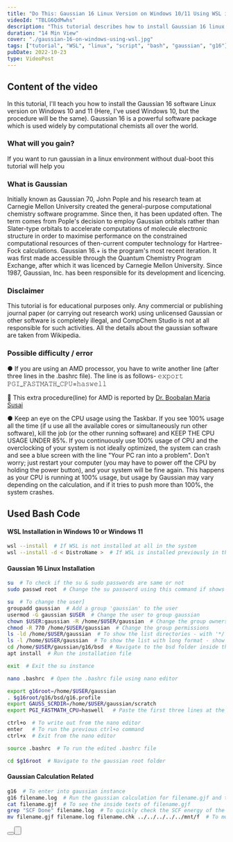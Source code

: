 ```yaml
---
title: "Do This: Gaussian 16 Linux Version on Windows 10/11 Using WSL in 15 Minutes!"
videoId: "TBLG6QdMwhs"
description: "This tutorial describes how to install Gaussian 16 linux version in Windows systems without using dual-boot."
duration: "14 Min View"
cover: "./gaussian-16-on-windows-using-wsl.jpg"
tags: ["tutorial", "WSL", "linux", "script", "bash", "gaussian", "g16"]
pubDate: 2022-10-23
type: VideoPost
---
```


## Content of the video
In this tutorial, I'll teach you how to install the Gaussian 16 software Linux version on Windows 10 and 11 (Here, I've used Windows 10, but the procedure will be the same). Gaussian 16 is a powerful software package which is used widely by computational chemists all over the world. 

### What will you gain?
If you want to run gaussian in a linux environment without dual-boot this tutorial will help you

### What is Gaussian
Initially known as Gaussian 70, John Pople and his research team at Carnegie Mellon University created the general-purpose computational chemistry software programme. Since then, it has been updated often. The term comes from Pople's decision to employ Gaussian orbitals rather than Slater-type orbitals to accelerate computations of molecule electronic structure in order to maximise performance on the constrained computational resources of then-current computer technology for Hartree-Fock calculations. Gaussian 16.+ is the program's most recent iteration. It was first made accessible through the Quantum Chemistry Program Exchange, after which it was licenced by Carnegie Mellon University. Since 1987, Gaussian, Inc. has been responsible for its development and licencing.

### Disclaimer
This tutorial is for educational purposes only. Any commercial or publishing journal paper (or carrying out research work) using unlicensed Gaussian or other software is completely illegal, and CompChem Studio is not at all responsible for such activities. All the details about the gaussian software are taken from Wikipedia.

### Possible difficulty / error
●   If you are using an AMD processor, you have to write another line (after three lines in the .bashrc file). The line is as follows-
𝚎𝚡𝚙𝚘𝚛𝚝 𝙿𝙶𝙸_𝙵𝙰𝚂𝚃𝙼𝙰𝚃𝙷_𝙲𝙿𝚄=𝚑𝚊𝚜𝚠𝚎𝚕𝚕

🙌 This extra procedure(line) for AMD is reported by [Dr. Boobalan Maria Susai](https://scholar.google.co.in/citations?user=IXgeyE0AAAAJ&hl=en)

●   Keep an eye on the CPU usage using the Taskbar. If you see 100% usage all the time (if u use all the available cores or simultaneously run other software), kill the job (or the other running software) and KEEP THE CPU USAGE UNDER 85%. If you continuously use 100% usage of CPU and the overclocking of your system is not ideally optimized, the system can crash and see a blue screen with the line "Your PC ran into a problem". Don't worry; just restart your computer (you may have to power off the CPU by holding the power button), and your system will be fine again. This happens as your CPU is running at 100% usage, but usage by Gaussian may vary depending on the calculation, and if it tries to push more than 100%, the system crashes.

## Used Bash Code
#### WSL Installation in Windows 10 or Windows 11
```bash
wsl --install  # If WSL is not installed at all in the system
wsl --install -d < DistroName >  # If WSL is installed previously in the system (e.g.: wsl --install -d Ubuntu)
```

#### Gaussian 16 Linux Installation
```bash
su  # To check if the su & sudo passwords are same or not
sudo passwd root  # Change the su password using this command if shows 'Authentication failure' error in the previous command

su  # To change the user]
groupadd gaussian  # Add a group 'gaussian' to the user
usermod -G gaussian $USER  # Change the user to group gaussian
chown $USER:gaussian -R /home/$USER/gaussian  # Change the group ownership to gaussian]
chmod -R 770 /home/$USER/gaussian  # Change the group permissions
ls -ld /home/$USER/gaussian  # To show the list directories - with '*/' and list with long format - show permissions
ls -l /home/$USER/gaussian  # To show the list with long format - show permissions]
cd /home/$USER/gaussian/g16/bsd  # Navigate to the bsd folder inside the g16 directory]
apt install  # Run the installation file

exit  # Exit the su instance

nano .bashrc  # Open the .bashrc file using nano editor

export g16root=/home/$USER/gaussian
. $g16root/g16/bsd/g16.profile
export GAUSS_SCRDIR=/home/$USER/gaussian/scratch
export PGI_FASTMATH_CPU=haswell   # Paste the first three lines at the end of .bashrc file to give the root permission to gaussian if you have Intel processor. If you have an AMD processor, paste all the four lines instead of only three.

ctrl+o  # To write out from the nano editor
enter   # To run the previous ctrl+o command
ctrl+x  # Exit from the nano editor

source .bashrc  # To run the edited .bashrc file

cd $g16root  # Navigate to the gaussian root folder
```
#### Gaussian Calculation Related
```bash
g16  # To enter into gaussian instance
g16 filename.log  # Run the gaussian calculation for filename.gjf and to print the results in filename.log file
cat filename.gjf  # To see the inside texts of filename.gjf
grep "SCF Done" filename.log  # To quickly check the SCF energy of the system
mv filename.gjf filename.log filename.chk ../../../../../mnt/f  # To move the files into F directory. You can use cp instead of mv to copy the files
```

<Button
    text="Download Code"
    href="/download/videos/gaussian/do-this-gaussian-16-linux-version-on-windows-10-or-11-using-wsl-in-15-minutes/g16_wsl.txt"
    customStyle="margin-bottom: 25px; text-decoration: none;"
    download="g16_wsl.txt"
/>
<Button
    text="Download Input Sample"
    href="/download/videos/gaussian/do-this-gaussian-16-linux-version-on-windows-10-or-11-using-wsl-in-15-minutes/input.gjf"
    customStyle="margin-bottom: 25px; text-decoration: none;"
    download="input.gjf"
/>